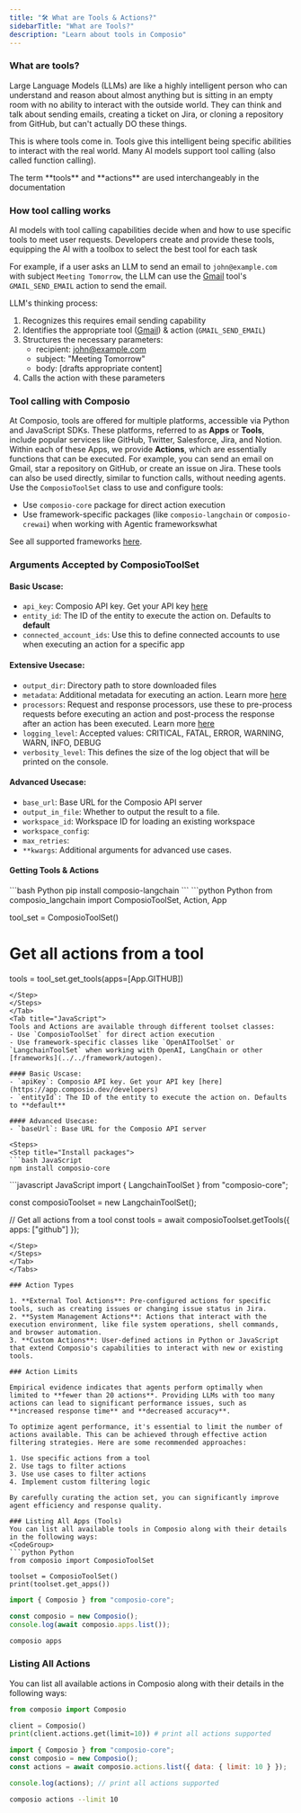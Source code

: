 ```yaml
---
title: "🛠️ What are Tools & Actions?"
sidebarTitle: "What are Tools?"
description: "Learn about tools in Composio"
---
```

### What are tools?

Large Language Models (LLMs) are like a highly intelligent person who can understand and reason about almost anything but is sitting in an empty room with no ability to interact with the outside world. They can think and talk about sending emails, creating a ticket on Jira, or cloning a repository from GitHub, but can't actually DO these things. 

This is where tools come in. Tools give this intelligent being specific abilities to interact with the real world. Many AI models support tool calling (also called function calling).

<Note>
The term **tools** and **actions** are used interchangeably in the documentation 
</Note>

### How tool calling works
AI models with tool calling capabilities decide when and how to use specific tools to meet user requests. Developers create and provide these tools, equipping the AI with a toolbox to select the best tool for each task

For example, if a user asks an LLM to send an email to `john@example.com` with subject `Meeting Tomorrow`, the LLM can use the [Gmail](https://app.composio.dev/app/gmail) tool's `GMAIL_SEND_EMAIL` action to send the email.

LLM's thinking process:
1. Recognizes this requires email sending capability
2. Identifies the appropriate tool ([Gmail](https://app.composio.dev/app/gmail)) & action (`GMAIL_SEND_EMAIL`)
3. Structures the necessary parameters:
   - recipient: john@example.com
   - subject: "Meeting Tomorrow"
   - body: [drafts appropriate content]
4. Calls the action with these parameters


### Tool calling with Composio

At Composio, tools are offered for multiple platforms, accessible via Python and JavaScript SDKs. These platforms, referred to as **Apps** or **Tools**, include popular services like GitHub, Twitter, Salesforce, Jira, and Notion. Within each of these Apps, we provide **Actions**, which are essentially functions that can be executed. For example, you can send an email on Gmail, star a repository on GitHub, or create an issue on Jira. These tools can also be used directly, similar to function calls, without needing agents.
<Tabs>
<Tab title="Python">
Use the `ComposioToolSet` class to use and configure tools:
- Use `composio-core` package for direct action execution
- Use framework-specific packages (like `composio-langchain` or `composio-crewai`) when working with Agentic frameworkswhat

See all supported frameworks [here](../../framework/autogen).

### Arguments Accepted by ComposioToolSet

#### Basic Uscase:
- `api_key`: Composio API key. Get your API key [here](https://app.composio.dev/developers)
- `entity_id`: The ID of the entity to execute the action on. Defaults to **default**
- `connected_account_ids`: Use this to define connected accounts to use when executing an action for a specific app

#### Extensive Usecase:
- `output_dir`: Directory path to store downloaded files
- `metadata`: Additional metadata for executing an action. Learn more [here](use-tools/configure-tools)
- `processors`: Request and response processors, use these to pre-process requests before executing an action and post-process the response after an action has been executed. Learn more [here](use-tools/processing-actions)
- `logging_level`: Accepted values: CRITICAL, FATAL, ERROR, WARNING, WARN, INFO, DEBUG
- `verbosity_level`: This defines the size of the log object that will be printed on the console.

#### Advanced Usecase:
- `base_url`: Base URL for the Composio API server
- `output_in_file`: Whether to output the result to a file.
- `workspace_id`: Workspace ID for loading an existing workspace
- `workspace_config`:
- `max_retries`: 
- `**kwargs`: Additional arguments for advanced use cases.

#### Getting Tools & Actions
<Steps>
<Step title="Install packages">
```bash Python
pip install composio-langchain
```
</Step>
<Step title="Get tools">
```python Python 
from composio_langchain import ComposioToolSet, Action, App

tool_set = ComposioToolSet()

# Get all actions from a tool
tools = tool_set.get_tools(apps=[App.GITHUB])
```
</Step>
</Steps>
</Tab>
<Tab title="JavaScript">
Tools and Actions are available through different toolset classes:
- Use `ComposioToolSet` for direct action execution
- Use framework-specific classes like `OpenAIToolSet` or `LangchainToolSet` when working with OpenAI, LangChain or other [frameworks](../../framework/autogen). 

#### Basic Uscase:
- `apiKey`: Composio API key. Get your API key [here](https://app.composio.dev/developers)
- `entityId`: The ID of the entity to execute the action on. Defaults to **default**

#### Advanced Usecase:
- `baseUrl`: Base URL for the Composio API server

<Steps>
<Step title="Install packages">
```bash JavaScript
npm install composio-core
```
</Step>
<Step title="Get tools">
```javascript JavaScript
import { LangchainToolSet } from "composio-core";

const composioToolset = new LangchainToolSet();

// Get all actions from a tool
const tools = await composioToolset.getTools({ apps: ["github"] });
```
</Step>
</Steps>
</Tab>
</Tabs>

### Action Types

1. **External Tool Actions**: Pre-configured actions for specific tools, such as creating issues or changing issue status in Jira.
2. **System Management Actions**: Actions that interact with the execution environment, like file system operations, shell commands, and browser automation.
3. **Custom Actions**: User-defined actions in Python or JavaScript that extend Composio's capabilities to interact with new or existing tools.

### Action Limits

Empirical evidence indicates that agents perform optimally when limited to **fewer than 20 actions**. Providing LLMs with too many actions can lead to significant performance issues, such as **increased response time** and **decreased accuracy**.

To optimize agent performance, it's essential to limit the number of actions available. This can be achieved through effective action filtering strategies. Here are some recommended approaches:

1. Use specific actions from a tool
2. Use tags to filter actions
3. Use use cases to filter actions
4. Implement custom filtering logic

By carefully curating the action set, you can significantly improve agent efficiency and response quality.

### Listing All Apps (Tools)
You can list all available tools in Composio along with their details in the following ways:
<CodeGroup>
```python Python
from composio import ComposioToolSet

toolset = ComposioToolSet()
print(toolset.get_apps())
```
```javascript JavaScript
import { Composio } from "composio-core";

const composio = new Composio();
console.log(await composio.apps.list());
```
```bash CLI
composio apps
```
</CodeGroup>

### Listing All Actions
You can list all available actions in Composio along with their details in the following ways:
<CodeGroup>
```python Python
from composio import Composio

client = Composio()
print(client.actions.get(limit=10)) # print all actions supported
```
```javascript JavaScript
import { Composio } from "composio-core";
const composio = new Composio();
const actions = await composio.actions.list({ data: { limit: 10 } });

console.log(actions); // print all actions supported
```
```bash CLI
composio actions --limit 10
```
</CodeGroup>
